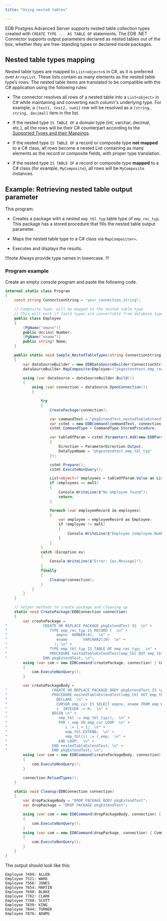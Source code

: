 ```yaml
---
title: "Using nested tables"

---
```


EDB Postgres Advanced Server supports nested table collection types created with `CREATE TYPE ... AS TABLE OF` statements. The EDB .NET Connector supports output parameters declared as nested tables out of the box, whether they are free-standing types or declared inside packages.

## Nested table types mapping

Nested table types are mapped to `List<object>`s in C#, as it is preferred over `ArrayList`. These lists contain as many elements as the nested table type’s rows. The nested table items are translated to be compatible with the C# application using the following rules:

- The connector resolves all rows of a nested table into a `List<object>` in C# while maintaining and converting each column's underlying type. For example, a `[text1, text2, num1]` row will be resolved as a `[string, string, decimal]` item in the list.

- If the nested type `IS TABLE OF` a domain type (int, varchar, decimal, etc.), all the rows will be their C# counterpart according to the [Supported Types and their Mappings](https://www.npgsql.org/doc/types/basic.html#read-mappings).

- If the nested type `IS TABLE OF` a record or composite type **not mapped** to a C# class, all rows become a nested List containing as many elements as the record or composite fields, with proper type translation.

- If the nested type `IS TABLE OF` a record or composite type **mapped** to a C# class (for example, `MyComposite`), all rows will be `MyComposite` instances.

## Example: Retrieving nested table output parameter

This program:

- Creates a package with a nested `emp_tbl_typ` table type of `emp_rec_typ`. This package has a stored procedure that fills the nested table output parameter.

- Maps the nested table type to a C# class via `MapComposite<>`.

- Executes and displays the results.

!!!note
   Always provide type names in lowercase.
!!!

### Program example

Create an empty console program and paste the following code.

```csharp
internal static class Program
{
    const string ConnectionString = "your_connection_string";

    // Composite type, will be mapped to the nested table type
    // This will work if field types are convertible from database types
    public class Employee
    {
        [PgName("empno")]
        public decimal Number;
        [PgName("ename")]
        public string? Name;
    }

    public static void Sample_NestedTableTypes(string ConnectionString)
    {
        var dataSourceBuilder = new EDBDataSourceBuilder(ConnectionString);
        dataSourceBuilder.MapComposite<Employee>("pkgextendtest.emp_rec_typ");

        using (var dataSource = dataSourceBuilder.Build())
        {
            using (var connection = dataSource.OpenConnection())
            {

                try
                {
                    CreatePackage(connection);

                    var commandText = "pkgExtendTest.nestedTableExtendTest";
                    var cstmt = new EDBCommand(commandText, connection);
                    cstmt.CommandType = CommandType.StoredProcedure;

                    var tableOfParam = cstmt.Parameters.Add(new EDBParameter()
                    {
                        Direction = ParameterDirection.Output,
                        DataTypeName = "pkgextendtest.emp_tbl_typ"
                    });

                    cstmt.Prepare();
                    cstmt.ExecuteNonQuery();

                    List<object>? employees = tableOfParam.Value as List<object>;
                    if (employees == null)
                    {
                        Console.WriteLine($"No employee found");
                        return;
                    }

                    foreach (var employeeRecord in employees)
                    {
                        var employee = employeeRecord as Employee;
                        if (employee != null)
                        {
                            Console.WriteLine($"Employee {employee.Number}: {employee.Name}");
                        }
                    }
                }
                catch (Exception ex)
                {
                    Console.WriteLine($"Error: {ex.Message}");
                }
                finally
                {
                    Cleanup(connection);
                }
            }
        }
    }

    // helper methods to create package and cleaning up  
    static void CreatePackage(EDBConnection connection)
    {
        var createPackage = 
"                CREATE OR REPLACE PACKAGE pkgExtendTest IS  \n" +
"                   TYPE emp_rec_typ IS RECORD (  \n" +
"                      empno  NUMBER(4),  \n" +
"                      ename       VARCHAR2(10)  \n" +
"                     ); \n" +
"                   TYPE emp_tbl_typ IS TABLE OF emp_rec_typ;  \n" +
"                   PROCEDURE nestedTableExtendTest(emp_tbl OUT emp_tbl_typ); \n" +
"                END pkgExtendTest; \n";
        using (var com = new EDBCommand(createPackage, connection) { CommandType = CommandType.Text })
        {
            com.ExecuteNonQuery();
        }

        var createPackageBody = 
"                    CREATE OR REPLACE PACKAGE BODY pkgExtendTest IS \n" +
"                    PROCEDURE nestedTableExtendTest(emp_tbl OUT emp_tbl_typ) IS \n" +
"                      DECLARE  \n" +
"                      CURSOR emp_cur IS SELECT empno, ename FROM emp WHERE ROWNUM <= 10 order by empno;  \n" +
"                      i  INTEGER := 0;  \n" +
"                    BEGIN \n" +
"                       emp_tbl := emp_tbl_typ();  \n" +
"                       FOR r_emp IN emp_cur LOOP  \n" +
"                          i := i + 1;  \n" +
"                          emp_tbl.EXTEND;  \n" +
"                          emp_tbl(i) := r_emp;  \n" +
"                       END LOOP;  \n" +
"                    END nestedTableExtendTest; \n" +
"                    END pkgExtendTest; \n";
        using (var com = new EDBCommand(createPackageBody, connection) { CommandType = CommandType.Text })
        {
            com.ExecuteNonQuery();
        }

        connection.ReloadTypes();
    }

    static void Cleanup(EDBConnection connection)
    {
        var dropPackageBody = "DROP PACKAGE BODY pkgExtendTest";
        var dropPackage = "DROP PACKAGE pkgExtendTest";

        using (var com = new EDBCommand(dropPackageBody, connection) { CommandType = CommandType.Text })
        {
            com.ExecuteNonQuery();
        }
        using (var com = new EDBCommand(dropPackage, connection) { CommandType = CommandType.Text })
        {
            com.ExecuteNonQuery();
        }
    }
}
```

The output should look like this: 

```text
Employee 7499: ALLEN
Employee 7521: WARD
Employee 7566: JONES
Employee 7654: MARTIN
Employee 7698: BLAKE
Employee 7782: CLARK
Employee 7788: SCOTT
Employee 7839: KING
Employee 7844: TURNER
Employee 7876: ADAMS
```
